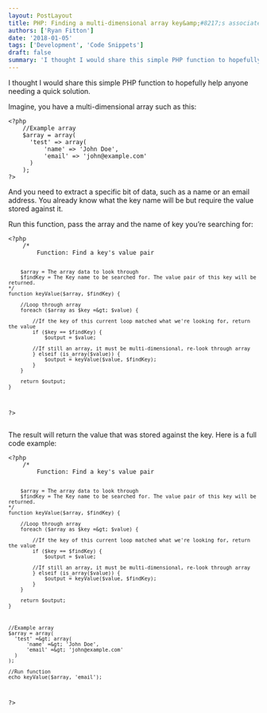 ```yaml
---
layout: PostLayout
title: PHP: Finding a multi-dimensional array key&amp;#8217;s associated value
authors: ['Ryan Fitton']
date: '2018-01-05'
tags: ['Development', 'Code Snippets']
draft: false
summary: 'I thought I would share this simple PHP function to hopefully help anyone needing a quick solution. Imagine, you have a multi-dimensional array such as this: &amp;lt;?php //Example array $array = array( &#039;test&#039; =&amp;gt; array( &#039;name&#039; =&amp;gt; &#039;John Doe&#039;, &#039;email&#039; =&amp;gt; &#039;john@example.com&#039; ) ); ?&amp;gt; And you need to extract a specific bit of data, [&amp;hellip;]'
---
```


<p>I thought I would share this simple PHP function to hopefully help anyone needing a quick solution.</p>
<p>Imagine, you have a multi-dimensional array such as this:</p>
<pre class="language-php"><code class="language-php">&lt;?php
    //Example array
    $array = array(
      'test' =&gt; array(
          'name' =&gt; 'John Doe',
          'email' =&gt; 'john@example.com'
      )
    );
?&gt;</code></pre>
<p>And you need to extract a specific bit of data, such as a name or an email address. You already know what the key name will be but require the value stored against it.</p>
<p>Run this function, pass the array and the name of key you&#8217;re searching for:</p>
<pre class="language-php"><code class="language-php">&lt;?php
    /*
        Function: Find a key's value pair

        $array = The array data to look through
        $findKey = The Key name to be searched for. The value pair of this key will be returned.
    */
    function keyValue($array, $findKey) {

        //Loop through array
        foreach ($array as $key =&gt; $value) {

            //If the key of this current loop matched what we're looking for, return the value
            if ($key == $findKey) {
                $output = $value;

            //If still an array, it must be multi-dimensional, re-look through array
            } elseif (is_array($value)) {
                $output = keyValue($value, $findKey);
            }
        }

        return $output;
    }

?&gt;</code></pre>

<p>The result will return the value that was stored against the key. Here is a full code example:</p>
<pre class="language-php"><code class="language-php">&lt;?php
    /*
        Function: Find a key's value pair

        $array = The array data to look through
        $findKey = The Key name to be searched for. The value pair of this key will be returned.
    */
    function keyValue($array, $findKey) {

        //Loop through array
        foreach ($array as $key =&gt; $value) {

            //If the key of this current loop matched what we're looking for, return the value
            if ($key == $findKey) {
                $output = $value;

            //If still an array, it must be multi-dimensional, re-look through array
            } elseif (is_array($value)) {
                $output = keyValue($value, $findKey);
            }
        }

        return $output;
    }



    //Example array
    $array = array(
      'test' =&gt; array(
          'name' =&gt; 'John Doe',
          'email' =&gt; 'john@example.com'
      )
    );

    //Run function
    echo keyValue($array, 'email');

?&gt;</code></pre>
